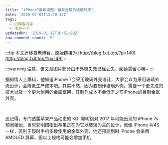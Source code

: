 ```yaml
---
title: "iPhone7最新谍照：摒弃金属的玻璃外壳"
date: '2016-07-03T13:40:12Z'
tags:
  - 旧博客内容
  - 浅谈一下
updatedOn: '2019-01-12T16:51:29Z'
raw_comment_count: '0'
---
```


:::tip
本文迁移自老博客，原始链接为 [http://blog.fxit.top/?p=149](http://blog.fxit.top/?p=149)
:::

:::warning
注意，该文章图片部分由于外链失效已经丢失，阅读需留心噢~
:::

据知情人士爆料，他知道iPhone 7会采用玻璃外壳设计，大家会以为采用玻璃外壳设计，会降低生产成本吧。其实不然，因为要制作玻璃外壳，需要一个更先进的技术以及一个更为耐用的金属框架，其制作成本不会低于之前iPhone的吕制金属外壳。

<img alt="" src="https://oss.192168123.xyz/image/error_img.png?http://o9brvw27g.bkt.clouddn.com/014514Qep.jpg?attname=&amp;e=1467527795&amp;token=eMKUrHcCZtBPWPHjKxvvOvBegPU_l3g4U7ZQLJTz:nToevOzXfj-fIUBh1NUyoijG-J0"/>
<img alt="" src="https://oss.192168123.xyz/image/error_img.png?http://o9brvw27g.bkt.clouddn.com/014515FgB.jpg?attname=&amp;e=1467527799&amp;token=eMKUrHcCZtBPWPHjKxvvOvBegPU_l3g4U7ZQLJTz:WY0ZVAKE75VaGCsdLw-MBn3I5O8"/>

还记得，专门透露苹果产品动态的 KGI 郭明錤对 2017 年可能出现的 iPhone 7s 预测相似，当时郭明錤指出苹果正在为它以玻璃为主的设计，就像 iPhone 4/4S 一样，区别于现时手机多数使用的金属外壳，他还预期到时 iPhone 会采用 AMOLED 屏幕，但以上规格可能会增加手机
